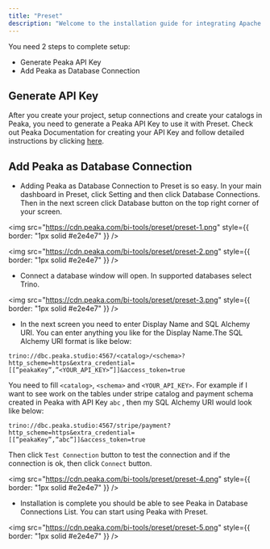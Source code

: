 ```yaml
---
title: "Preset"
description: "Welcome to the installation guide for integrating Apache Preset with Peaka. As a leading data platform, Peaka provides seamless integration with various business intelligence and data visualization platforms, including Apache Preset. This document will guide you through the step-by-step process to set up this integration, enabling you to unlock the full potential of your data. Please follow each step carefully to ensure a successful setup."
---
```


You need 2 steps to complete setup:

- Generate Peaka API Key
- Add Peaka as Database Connection

## Generate API Key

After you create your project, setup connections and create your catalogs in Peaka, you need to generate a Peaka API Key to use it with Preset.
Check out Peaka Documentation for creating your API Key and follow detailed instructions by clicking [here](https://www.peaka.com/docs/how-to-guides/how-to-generate-api-keys/).

## Add Peaka as Database Connection

- Adding Peaka as Database Connection to Preset is so easy. In your main dashboard in Preset, click Setting and then click Database Connections.
  Then in the next screen click Database button on the top right corner of your screen.

<img
  src="https://cdn.peaka.com/bi-tools/preset/preset-1.png"
  style={{ border: "1px solid #e2e4e7" }}
/>

<img
  src="https://cdn.peaka.com/bi-tools/preset/preset-2.png"
  style={{ border: "1px solid #e2e4e7" }}
/>

- Connect a database window will open. In supported databases select Trino.

<img
  src="https://cdn.peaka.com/bi-tools/preset/preset-3.png"
  style={{ border: "1px solid #e2e4e7" }}
/>

- In the next screen you need to enter Display Name and SQL Alchemy URI. You can enter anything you like for the Display Name.The SQL Alchemy URI format is like below:

`trino://dbc.peaka.studio:4567/<catalog>/<schema>?http_scheme=https&extra_credential=[[”peakaKey”,”<YOUR_API_KEY>”]]&access_token=true`

You need to fill `<catalog>`, `<schema>` and `<YOUR_API_KEY>`. For example if I want to see work on the tables under stripe catalog and payment schema created in Peaka with API Key `abc` , then my SQL Alchemy URI would look like below:

`trino://dbc.peaka.studio:4567/stripe/payment?http_scheme=https&extra_credential=[[”peakaKey”,”abc”]]&access_token=true`

Then click `Test Connection` button to test the connection and if the connection is ok, then click `Connect` button.

<img
  src="https://cdn.peaka.com/bi-tools/preset/preset-4.png"
  style={{ border: "1px solid #e2e4e7" }}
/>
- Installation is complete you should be able to see Peaka in Database Connections
List. You can start using Peaka with Preset.

<img
  src="https://cdn.peaka.com/bi-tools/preset/preset-5.png"
  style={{ border: "1px solid #e2e4e7" }}
/>
